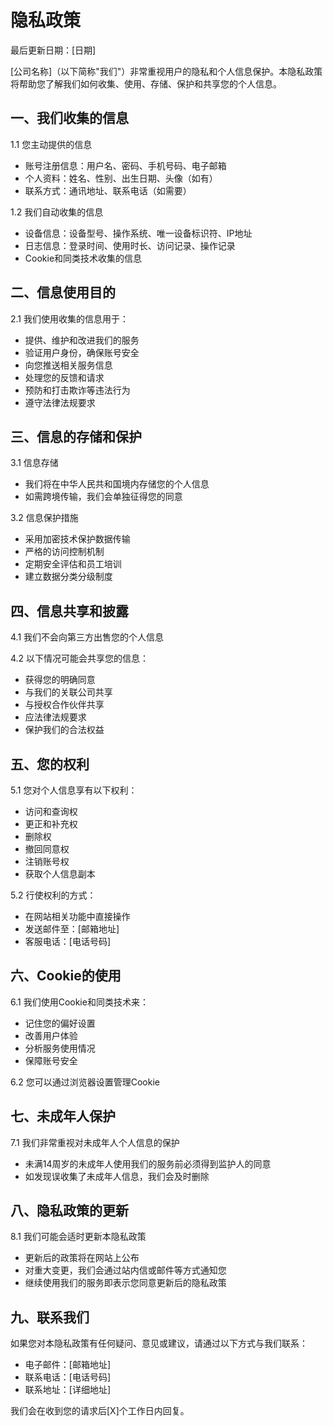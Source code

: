 # 隐私政策

最后更新日期：[日期]

[公司名称]（以下简称"我们"）非常重视用户的隐私和个人信息保护。本隐私政策将帮助您了解我们如何收集、使用、存储、保护和共享您的个人信息。

## 一、我们收集的信息

1.1 您主动提供的信息
- 账号注册信息：用户名、密码、手机号码、电子邮箱
- 个人资料：姓名、性别、出生日期、头像（如有）
- 联系方式：通讯地址、联系电话（如需要）

1.2 我们自动收集的信息
- 设备信息：设备型号、操作系统、唯一设备标识符、IP地址
- 日志信息：登录时间、使用时长、访问记录、操作记录
- Cookie和同类技术收集的信息

## 二、信息使用目的

2.1 我们使用收集的信息用于：
- 提供、维护和改进我们的服务
- 验证用户身份，确保账号安全
- 向您推送相关服务信息
- 处理您的反馈和请求
- 预防和打击欺诈等违法行为
- 遵守法律法规要求

## 三、信息的存储和保护

3.1 信息存储
- 我们将在中华人民共和国境内存储您的个人信息
- 如需跨境传输，我们会单独征得您的同意

3.2 信息保护措施
- 采用加密技术保护数据传输
- 严格的访问控制机制
- 定期安全评估和员工培训
- 建立数据分类分级制度

## 四、信息共享和披露

4.1 我们不会向第三方出售您的个人信息

4.2 以下情况可能会共享您的信息：
- 获得您的明确同意
- 与我们的关联公司共享
- 与授权合作伙伴共享
- 应法律法规要求
- 保护我们的合法权益

## 五、您的权利

5.1 您对个人信息享有以下权利：
- 访问和查询权
- 更正和补充权
- 删除权
- 撤回同意权
- 注销账号权
- 获取个人信息副本

5.2 行使权利的方式：
- 在网站相关功能中直接操作
- 发送邮件至：[邮箱地址]
- 客服电话：[电话号码]

## 六、Cookie的使用

6.1 我们使用Cookie和同类技术来：
- 记住您的偏好设置
- 改善用户体验
- 分析服务使用情况
- 保障账号安全

6.2 您可以通过浏览器设置管理Cookie

## 七、未成年人保护

7.1 我们非常重视对未成年人个人信息的保护
- 未满14周岁的未成年人使用我们的服务前必须得到监护人的同意
- 如发现误收集了未成年人信息，我们会及时删除

## 八、隐私政策的更新

8.1 我们可能会适时更新本隐私政策
- 更新后的政策将在网站上公布
- 对重大变更，我们会通过站内信或邮件等方式通知您
- 继续使用我们的服务即表示您同意更新后的隐私政策

## 九、联系我们

如果您对本隐私政策有任何疑问、意见或建议，请通过以下方式与我们联系：

- 电子邮件：[邮箱地址]
- 联系电话：[电话号码]
- 联系地址：[详细地址]

我们会在收到您的请求后[X]个工作日内回复。 